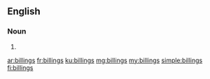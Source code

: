 {{also|Billings}}
==English==

===Noun===
{{head|en|noun plural form}}

# {{plural of|billing|lang=en}}

[[ar:billings]]
[[fr:billings]]
[[ku:billings]]
[[mg:billings]]
[[my:billings]]
[[simple:billings]]
[[fi:billings]]